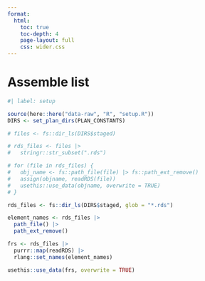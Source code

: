 ```yaml
---
format:
  html:
    toc: true
    toc-depth: 4
    page-layout: full
    css: wider.css
---
```


# Assemble list

```r
#| label: setup

source(here::here("data-raw", "R", "setup.R"))
DIRS <- set_plan_dirs(PLAN_CONSTANTS)

```


```r

# files <- fs::dir_ls(DIRS$staged)

# rds_files <- files |>
#   stringr::str_subset(".rds")

# for (file in rds_files) {
#   obj_name <- fs::path_file(file) |> fs::path_ext_remove()
#   assign(objname, readRDS(file))
#   usethis::use_data(objname, overwrite = TRUE)
# }

rds_files <- fs::dir_ls(DIRS$staged, glob = "*.rds")

element_names <- rds_files |>
  path_file() |>
  path_ext_remove()

frs <- rds_files |>
  purrr::map(readRDS) |>
  rlang::set_names(element_names)

usethis::use_data(frs, overwrite = TRUE)

```

